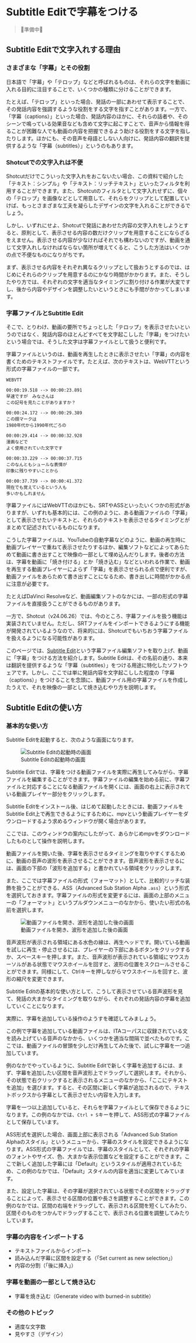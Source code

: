 # Subtitle Editで字幕をつける

> 🚧準備中🚧

## Subtitle Editで文字入れする理由

### さまざまな「字幕」とその役割

日本語で「字幕」や「テロップ」などと呼ばれるものは、それらの文字を動画に入れる目的に注目することで、いくつかの種類に分けることができます。

たとえば、「テロップ」といった場合、発話の一部にあわせて表示することで、その発話内容を強調するような役割をする文字を指すことがあります。一方で、「字幕（captions）」といった場合、発話内容のほかに、それらの話者や、そのシーンで鳴っている効果音なども含めて文字に起こすことで、音声から情報を得ることが困難な人でも動画の内容を把握できるよう助ける役割をする文字を指したりします。ほかにも、その音声を母語としない人向けに、発話内容の翻訳を提供するような「字幕（subtitles）」というのもあります。

### Shotcutでの文字入れは不便

Shotcutだけでこういった文字入れをおこないたい場合、この資料で紹介した「テキスト：シンプル」や「テキスト：リッチテキスト」といったフィルタを利用することができます。また、Shotcutのフィルタとして文字入れせずに、個々の「テロップ」を画像などとして用意して、それらをクリップとして配置していけば、もっとさまざまな工夫を凝らしたデザインの文字を入れることができるでしょう。

しかし、いずれにせよ、Shotcutで発話にあわせた内容の文字入れをしようとすると、原則として、表示させる内容の数だけクリップを用意することにならざるをえません。表示させる内容が少なければそれでも構わないのですが、動画を通じて文字入れしなければならない箇所が増えてくると、こうした方法はいくつかの点で不便なものになりがちです。

まず、表示させる内容をそれぞれ異なるクリップとして扱おうとするのでは、はじめにそれらのクリップを用意するのにかなり時間がかかります。また、そうしたやり方では、それぞれの文字を適当なタイミングに割り付ける作業が大変ですし、後から内容やデザインを調整したいというときにも手間がかかってしまいます。

### 字幕ファイルとSubtitle Edit

そこで、とりわけ、動画の要所でちょっとした「テロップ」を表示させたいというのではなく、発話内容のほとんどすべてを文字起こしした「字幕」をつけたいという場合では、そうした文字は字幕ファイルとして扱うと便利です。

字幕ファイルというのは、動画を再生したときに表示させたい「字幕」の内容を書くためのテキストファイルです。たとえば、次のテキストは、WebVTTという形式の字幕ファイルの一部です。

```
WEBVTT

00:00:19.518 --> 00:00:23.891
早速ですが　みなさんは
この記号を見たことがありますか？

00:00:24.172 --> 00:00:29.389
この顔マークは
1980年代から1990年代ごろの

00:00:29.414 --> 00:00:32.928
漫画などで
よく使用されていた文字です

00:00:33.229 --> 00:00:37.715
このなんともシュールな表情が
印象に残りやすいことから

00:00:37.739 --> 00:00:41.372
現在でも覚えているという人も
多いかもしれません
```

字幕ファイルにはWebVTTのほかにも、SRTやASSといったいくつかの形式がありますが、いずれも基本的には、この例のように、ある動画ファイルの「字幕」として表示させたいテキストと、それらのテキストを表示させるタイミングとがまとめて記述されているものになります。

こうした字幕ファイルは、YouTubeの自動字幕などのように、動画の再生時に動画プレイヤーで重ねて表示させたりするほか、編集ソフトなどによってあらためて動画に書き出すことで映像の一部として埋め込んだりします。後者の方法は、字幕を動画に「焼き付ける」とか「焼き込む」などといわれる作業で、動画を再生する動画プレイヤーによらず「字幕」を表示させられる点で便利ですが、動画ファイルをあらためて書き出すことになるため、書き出しに時間がかかる点に注意が必要です。

:::{.callout-note}
たとえばDaVinci Resolveなど、動画編集ソフトのなかには、一部の形式の字幕ファイルを直接扱うことができるものがあります。

一方で、Shotcut（v24.06.26）では、今のところ、字幕ファイルを扱う機能は実装されていません。ただし、SRTファイルをインポートできるようにする機能が開発されているようなので、将来的には、Shotcutでもいちおう字幕ファイルを扱えるようになる可能性があります。
:::

このページでは、[Subtitle Edit](https://www.nikse.dk/subtitleedit)という字幕ファイル編集ソフトを取り上げ、動画に「字幕」をつける方法を紹介します。Subtitle Editは、その名前の通り、本来は翻訳を提供するような「字幕（subtitles）」をつける用途に特化したソフトウェアです。しかし、ここでは単に発話内容を文字起こしした程度の「字幕（captions）」をつけることを念頭に、動画ファイル用の字幕ファイルを作成したうえで、それを映像の一部として焼き込むやり方を説明します。

## Subtitle Editの使い方

### 基本的な使い方

Subtitle Editを起動すると、次のような画面になります。

![Subtitle Editの起動時の画面](assets/subtitleedit-screenshot-1.png)

Subtitle Editでは、字幕をつける動画ファイルを実際に再生してみながら、字幕ファイルを編集することができます。字幕ファイルの編集を始める前に、字幕ファイルと対応することになる動画ファイルを開くには、画面の右上に表示されている動画プレイヤー部分をクリックします。

:::{.callout-note}
Subtitle Editをインストール後、はじめて起動したときには、動画ファイルをSubtitle Edit上で再生できるようにするために、mpvという動画プレイヤーをダウンロードするよう求めるウィンドウが開く場合があります。

ここでは、このウィンドウの案内にしたがって、あらかじめmpvをダウンロードしたものとして操作を説明します。
:::

動画ファイルを開いた後、字幕を表示させるタイミングを取りやすくするために、動画の音声の波形を表示させることができます。音声波形を表示させるには、画面の下部の「波形を追加する」と書かれている領域をクリックします。

また、ここでは字幕ファイルの形式（フォーマット）として、比較的リッチな装飾を扱うことができる、ASS（Advanced Sub Station Alpha `.ass`）という形式を選択しておきます。字幕ファイルの形式を変更するには、画面の上部のメニューの「フォーマット」というプルダウンメニューのなかから、使いたい形式の名前を選択します。

![動画ファイルを開き、波形を追加した後の画面](assets/subtitleedit-screenshot-2.png)

音声波形が表示される領域にある水色の線は、再生ヘッドです。開いている動画を試しに再生・停止させるには、プレイヤーの下部にあるボタンをクリックするか、スペースキーを押します。また、音声波形が表示されている領域にマウスカーソルがある状態でマウスホイールを回すと、波形の位置をスクロールさせることができます。同様にして、Ctrlキーを押しながらマウスホイールを回すと、波形の縮尺を変更できます。

Subtitle Editの基本的な使い方として、こうして表示させている音声波形を見て、発話の大まかなタイミングを取りながら、それぞれの発話内容の字幕を追加していくことになります。

実際に、字幕を追加している操作のようすを確認してみましょう。

:::{.youtube video_id=Q6InJCJn1Cw title="字幕を新しく追加する" collapse=false}
:::

この例で字幕を追加している動画ファイルは、ITAコーパスに収録されている文を読み上げている音声のなかから、いくつかを適当な間隔で並べたものです。ここでは、動画ファイルの冒頭を少しだけ再生してみた後で、試しに字幕を一つ追加しています。

例のなかでやっているように、Subtitle Editで新しく字幕を追加するには、まず、字幕を追加したい区間を音声波形上でドラッグして選択します。それから、その状態で右クリックすると表示されるメニューのなかから、「ここにテキストを追加」を選びます。すると、その区間に新しく字幕が追加されるので、テキストボックスから字幕として表示させたい内容を入力します。

字幕を一つ以上追加していると、それらを字幕ファイルとして保存できるようになります。この例のなかでは、`Ctrl + S`キーを押して、ASS形式の字幕ファイルとして保存しています。

ASS形式を選択した場合、画面上部に表示される「Advanced Sub Station Alphaのスタイル」というメニューから、字幕のスタイルを設定できるようになります。ASS形式の字幕ファイルでは、字幕のスタイルとして、それぞれの字幕のフォントやサイズ、色、大まかな表示位置などを設定することができます。ここで新しく追加した字幕には「Default」というスタイルが適用されているため、この例のなかでは、「Default」スタイルの内容を適当に変更してみています。

また、設定した字幕は、その字幕が選択されている状態でその区間をドラッグすることによって、表示させる区間の位置や長さを調整することができます。この例のなかでは、区間の右端をドラッグして、表示される区間を短くしてみたり、区間そのものをつかんでドラッグすることで、表示される位置を調整してみたりしています。

### 字幕の内容をインポートする

- テキストファイルからインポート
- 読み込んだ字幕に区間を設定する（「Set current as new selection」）
- 内容の分割（「後に挿入」）

### 字幕を動画の一部として焼き込む

- 字幕を焼き込む（Generate video with burned-in subtitle）

### その他のトピック

- 適度な文字数
- 見やすさ（デザイン）
